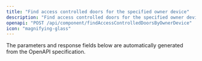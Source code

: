 ```yaml
---
title: "Find access controlled doors for the specified owner device"
description: "Find access controlled doors for the specified owner device"
openapi: "POST /api/component/findAccessControlledDoorsByOwnerDevice"
icon: "magnifying-glass"
---
```


<Note>
The parameters and response fields below are automatically generated from the OpenAPI specification.
</Note>
